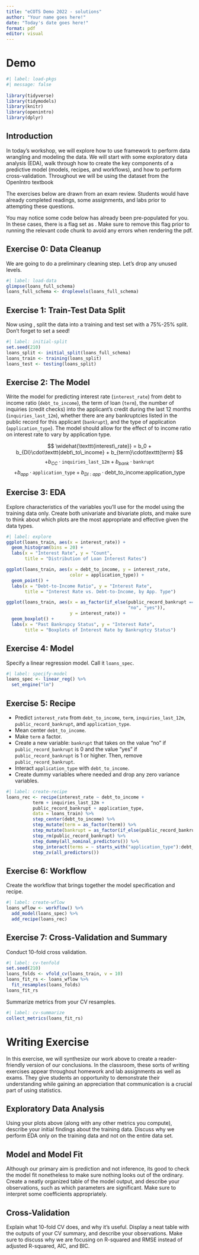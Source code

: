 ```yaml
---
title: "eCOTS Demo 2022 - solutions"
author: "Your name goes here!"
date: "Today's date goes here!"
format: pdf
editor: visual
---
```


# Demo

```r
#| label: load-pkgs
#| message: false
 
library(tidyverse)
library(tidymodels)
library(knitr)
library(openintro)
library(dplyr)
```

## Introduction

In today's workshop, we will explore how to use \texttt{tidymodels} framework to perform data wrangling and modeling the data. We will start with some exploratory data analysis (EDA), walk through how to create the key components of a predictive model (models, recipes, and workflows), and how to perform cross-validation. Throughout we will be using the \texttt{loans} dataset from the OpenIntro textbook\footnote{Diez, David M., Christopher D. Barr, and Mine Çetinkaya-Rundel. 2019. OpenIntro statistics.}

The exercises below are drawn from an exam review. Students would have already completed readings, some assignments, and labs prior to attempting these questions.

You may notice some code below has already been pre-populated for you. In these cases, there is a flag set as \texttt{eval = FALSE}. Make sure to remove this flag prior to running the relevant code chunk to avoid any errors when rendering the pdf.

## Exercise 0: Data Cleanup

We are going to do a preliminary cleaning step. Let's drop any unused levels.

```r
#| label: load-data
glimpse(loans_full_schema)
loans_full_schema <- droplevels(loans_full_schema)
```

## Exercise 1: Train-Test Data Split

Now using \texttt{tidymodels}, split the data into a training and test set with a 75%-25% split. Don't forget to set a seed!

```r
#| label: initial-split
set.seed(210)
loans_split <- initial_split(loans_full_schema)
loans_train <- training(loans_split)
loans_test <- testing(loans_split)
```

## Exercise 2: The Model

Write the model for predicting interest rate (`interest_rate`) from debt to income ratio (`debt_to_income`), the term of loan (`term`), the number of inquiries (credit checks) into the applicant's credit during the last 12 months (`inquiries_last_12m`), whether there are any bankruptcies listed in the public record for this applicant (`bankrupt`), and the type of application (`application_type`). The model should allow for the effect of to income ratio on interest rate to vary by application type.

$$
\widehat{\texttt{interest\_rate}} = b_0 + b_{DI}\cdot\texttt{debt\_to\_income} + b_{term}\cdot\texttt{term} 
$$ $$
+ b_{CC}\cdot\texttt{inquiries\_last\_12m} + b_{bank}\cdot\texttt{bankrupt} 
$$ $$
+ b_{app}\cdot\texttt{application\_type} + b_{DI:app}\cdot\text{debt\_to\_income:application\_type}
$$

## Exercise 3: EDA

Explore characteristics of the variables you'll use for the model using the training data only. Create both univariate and bivariate plots, and make sure to think about which plots are the most appropriate and effective given the data types.

```r
#| label: explore
ggplot(loans_train, aes(x = interest_rate)) +
  geom_histogram(bins = 20) +
  labs(x = "Interest Rate", y = "Count",
       title = "Distribution of Loan Interest Rates")

ggplot(loans_train, aes(x = debt_to_income, y = interest_rate,
                        color = application_type)) +
  geom_point() +
  labs(x = "Debt-to-Income Ratio", y = "Interest Rate",
       title = "Interest Rate vs. Debt-to-Income, by App. Type")

ggplot(loans_train, aes(x = as_factor(if_else(public_record_bankrupt == 0,
                                              "no", "yes")),
                        y = interest_rate)) + 
  geom_boxplot() +
  labs(x = "Past Bankrupcy Status", y = "Interest Rate",
       title = "Boxplots of Interest Rate by Bankruptcy Status")
```

## Exercise 4: \texttt{tidymodels} Model

Specify a linear regression model. Call it `loans_spec`.

```r
#| label: specify-model
loans_spec <- linear_reg() %>%
  set_engine("lm")
```

## Exercise 5: \texttt{tidymodels} Recipe

-   Predict `interest_rate` from `debt_to_income`, `term`, `inquiries_last_12m`, `public_record_bankrupt`, and `application_type`.
-   Mean center `debt_to_income`.
-   Make `term` a factor.
-   Create a new variable: `bankrupt` that takes on the value "no" if `public_record_bankrupt` is 0 and the value "yes" if `public_record_bankrupt` is 1 or higher. Then, remove `public_record_bankrupt`.
-   Interact `application_type` with `debt_to_income`.
-   Create dummy variables where needed and drop any zero variance variables.

```r
#| label: create-recipe
loans_rec <- recipe(interest_rate ~ debt_to_income +
          term + inquiries_last_12m +
          public_record_bankrupt + application_type,
          data = loans_train) %>%
          step_center(debt_to_income) %>%
          step_mutate(term = as_factor(term)) %>%
          step_mutate(bankrupt = as_factor(if_else(public_record_bankrupt == 0, "no", "yes"))) %>%
          step_rm(public_record_bankrupt) %>%
          step_dummy(all_nominal_predictors()) %>%
          step_interact(terms = ~ starts_with("application_type"):debt_to_income) %>%
          step_zv(all_predictors())
```

## Exercise 6: \texttt{tidymodels} Workflow

Create the workflow that brings together the model specification and recipe.

```r
#| label: create-wflow
loans_wflow <- workflow() %>%
  add_model(loans_spec) %>%
  add_recipe(loans_rec)
```

## Exercise 7: Cross-Validation and Summary

Conduct 10-fold cross validation.

```r
#| label: cv-tenfold
set.seed(210)
loans_folds <- vfold_cv(loans_train, v = 10)
loans_fit_rs <- loans_wflow %>%
  fit_resamples(loans_folds)
loans_fit_rs
```

Summarize metrics from your CV resamples.

```r
#| label: cv-summarize
collect_metrics(loans_fit_rs)
```

# Writing Exercise

In this exercise, we will synthesize our work above to create a reader-friendly version of our conclusions. In the classroom, these sorts of writing exercises appear throughout homework and lab assignments as well as exams. They give students an opportunity to demonstrate their understanding while gaining an appreciation that communication is a crucial part of using statistics.

## Exploratory Data Analysis

Using your plots above (along with any other metrics you compute), describe your initial findings about the training data. Discuss why we perform EDA only on the training data and not on the entire data set.

## Model and Model Fit

Although our primary aim is prediction and not inference, its good to check the model fit nonetheless to make sure nothing looks out of the ordinary. Create a neatly organized table of the model output, and describe your observations, such as which parameters are significant. Make sure to interpret some coefficients appropriately.

## Cross-Validation

Explain what 10-fold CV does, and why it's useful. Display a neat table with the outputs of your CV summary, and describe your observations. Make sure to discuss why we are focusing on R-squared and RMSE instead of adjusted R-squared, AIC, and BIC.
